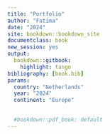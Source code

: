 ```yaml
---
title: "Portfolio"
author: "Fatima"
date: "2024"
site: bookdown::bookdown_site
documentclass: book
new_session: yes
output:
  bookdown::gitbook:
    highlight: tango
bibliography: [book.bib]
params:
  country: "Netherlands"
  year: "2024"
  continent: "Europe"

  
  #bookdown::pdf_book: default
---
```

